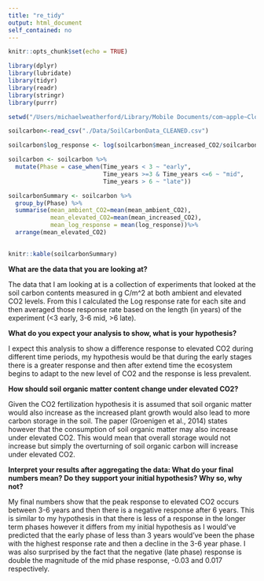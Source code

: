 ```yaml
---
title: "re_tidy"
output: html_document
self_contained: no
---
```


```r
knitr::opts_chunk$set(echo = TRUE)
```

```r
library(dplyr)
library(lubridate)
library(tidyr)
library(readr)
library(stringr)
library(purrr)

setwd("/Users/michaelweatherford/Library/Mobile Documents/com~apple~CloudDocs/School Work/Grad School/Year 1/Spring Semester/AGDS 1/AGDS")

soilcarbon<-read_csv("./Data/SoilCarbonData_CLEANED.csv")

soilcarbon$log_response <- log(soilcarbon$mean_increased_CO2/soilcarbon$mean_ambient_CO2)

soilcarbon <- soilcarbon %>%
  mutate(Phase = case_when(Time_years < 3 ~ "early",
                           Time_years >=3 & Time_years <=6 ~ "mid",
                           Time_years > 6 ~ "late"))

soilcarbonSummary <- soilcarbon %>%
  group_by(Phase) %>%
  summarise(mean_ambient_CO2=mean(mean_ambient_CO2),
            mean_elevated_CO2=mean(mean_increased_CO2),
            mean_log_response = mean(log_response))%>%
  arrange(mean_elevated_CO2)
  
```

```r
knitr::kable(soilcarbonSummary)
```

**What are the data that you are looking at?**

The data that I am looking at is a collection of experiments that looked at the soil carbon contents measured in g C/m\^2 at both ambient and elevated CO2 levels. From this I calculated the Log response rate for each site and then averaged those response rate based on the length (in years) of the experiment (\<3 early, 3-6 mid, \>6 late).

**What do you expect your analysis to show, what is your hypothesis?**

I expect this analysis to show a difference response to elevated CO2 during different time periods, my hypothesis would be that during the early stages there is a greater response and then after extend time the ecosystem begins to adapt to the new level of CO2 and the response is less prevalent.

**How should soil organic matter content change under elevated CO2?**

Given the CO2 fertilization hypothesis it is assumed that soil organic matter would also increase as the increased plant growth would also lead to more carbon storage in the soil. The paper (Groenigen et al., 2014) states however that the consumption of soil organic matter may also increase under elevated CO2. This would mean that overall storage would not increase but simply the overturning of soil organic carbon will increase under elevated CO2.

**Interpret your results after aggregating the data: What do your final numbers mean? Do they support your initial hypothesis? Why so, why not?**

My final numbers show that the peak response to elevated CO2 occurs between 3-6 years and then there is a negative response after 6 years. This is similar to my hypothesis in that there is less of a response in the longer term phases however it differs from my initial hypothesis as I would've predicted that the early phase of less than 3 years would've been the phase with the highest response rate and then a decline in the 3-6 year phase. I was also surprised by the fact that the negative (late phase) response is double the magnitude of the mid phase response, -0.03 and 0.017 respectively.
